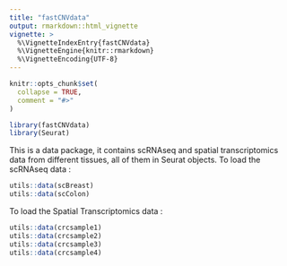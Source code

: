 ```yaml
---
title: "fastCNVdata"
output: rmarkdown::html_vignette
vignette: >
  %\VignetteIndexEntry{fastCNVdata}
  %\VignetteEngine{knitr::rmarkdown}
  %\VignetteEncoding{UTF-8}
---
```


```r
knitr::opts_chunk$set(
  collapse = TRUE,
  comment = "#>"
)
```

```r
library(fastCNVdata)
library(Seurat)
```
This is a data package, it contains scRNAseq and spatial transcriptomics data from different tissues, all of them in Seurat objects. 
To load the scRNAseq data : 
```r
utils::data(scBreast)
utils::data(scColon)

```
To load the Spatial Transcriptomics data  : 
```r
utils::data(crcsample1)
utils::data(crcsample2)
utils::data(crcsample3)
utils::data(crcsample4)
```

